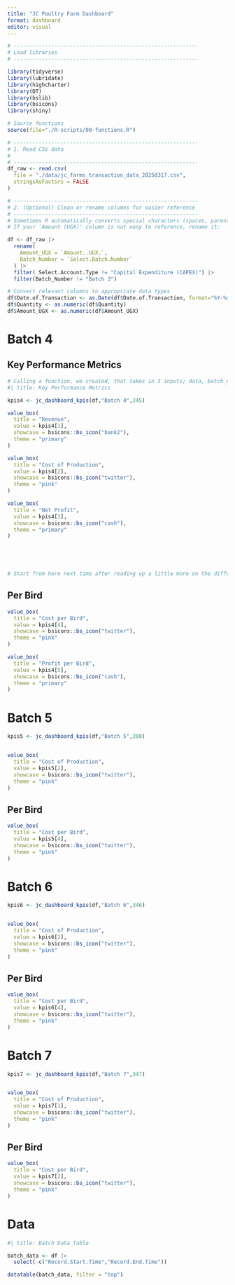 ```yaml
---
title: "JC Poultry Farm Dashboard"
format: dashboard
editor: visual
---
```


```r

# -----------------------------------------------------------
# Load libraries
# -----------------------------------------------------------

library(tidyverse)
library(lubridate)
library(highcharter)
library(DT)
library(bslib)
library(bsicons)
library(shiny)

# Source functions
source(file="./R-scripts/00-functions.R")

# -----------------------------------------------------------
# 1. Read CSV data
#    
# -----------------------------------------------------------
df_raw <- read.csv(
  file = "./data/jc_farms_transaction_data_20250317.csv",
  stringsAsFactors = FALSE
)

# -----------------------------------------------------------
# 2. (Optional) Clean or rename columns for easier reference
# -----------------------------------------------------------
# Sometimes R automatically converts special characters (spaces, parentheses).
# If your 'Amount (UGX)' column is not easy to reference, rename it:

df <- df_raw |> 
  rename(
    Amount_UGX = `Amount..UGX.`,
    Batch_Number = `Select.Batch.Number`
  ) |> 
  filter( Select.Account.Type != "Capital Expenditure (CAPEX)") |> 
  filter(Batch_Number != "Batch 3")

# Convert relevant columns to appropriate data types
df$Date.of.Transaction <- as.Date(df$Date.of.Transaction, format="%Y-%m-%d")
df$Quantity <- as.numeric(df$Quantity)
df$Amount_UGX <- as.numeric(df$Amount_UGX)

```

# Batch 4

## Key Performance Metrics

```r
# Calling a function, we created, that takes in 3 inputs; data, batch_num and num_birds to derive key metrics
#| title: Key Performance Metrics

kpis4 <- jc_dashboard_kpis(df,"Batch 4",245)

value_box(
  title = "Revenue",
  value = kpis4[1],
  showcase = bsicons::bs_icon("bank2"),
  theme = "primary"
)

value_box(
  title = "Cost of Production",
  value = kpis4[2],
  showcase = bsicons::bs_icon("twitter"),
  theme = "pink"
)

value_box(
  title = "Net Profit",
  value = kpis4[3],
  showcase = bsicons::bs_icon("cash"),
  theme = "primary"
)
  




# Start from here next time after reading up a little more on the different types of functions and R shiny

```

## Per  Bird

```r
value_box(
  title = "Cost per Bird",
  value = kpis4[4],
  showcase = bsicons::bs_icon("twitter"),
  theme = "pink"
)

value_box(
  title = "Profit per Bird",
  value = kpis4[5],
  showcase = bsicons::bs_icon("cash"),
  theme = "primary"
)
```

# Batch 5
```r
kpis5 <- jc_dashboard_kpis(df,"Batch 5",200)


value_box(
  title = "Cost of Production",
  value = kpis5[2],
  showcase = bsicons::bs_icon("twitter"),
  theme = "pink"
)


```


## Per Bird
```r
value_box(
  title = "Cost per Bird",
  value = kpis5[4],
  showcase = bsicons::bs_icon("twitter"),
  theme = "pink"
)

```


# Batch 6
```r
kpis6 <- jc_dashboard_kpis(df,"Batch 6",346)


value_box(
  title = "Cost of Production",
  value = kpis6[2],
  showcase = bsicons::bs_icon("twitter"),
  theme = "pink"
)

```


## Per Bird
```r
value_box(
  title = "Cost per Bird",
  value = kpis6[4],
  showcase = bsicons::bs_icon("twitter"),
  theme = "pink"
)
```


# Batch 7
```r
kpis7 <- jc_dashboard_kpis(df,"Batch 7",347)


value_box(
  title = "Cost of Production",
  value = kpis7[1],
  showcase = bsicons::bs_icon("twitter"),
  theme = "pink"
)
```


## Per Bird
```r
value_box(
  title = "Cost per Bird",
  value = kpis7[2],
  showcase = bsicons::bs_icon("twitter"),
  theme = "pink"
)

```



# Data

```r

#| title: Batch Data Table 

batch_data <- df |>
  select(-c("Record.Start.Time","Record.End.Time"))

datatable(batch_data, filter = "top")
```
